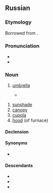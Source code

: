 ==Russian==

===Etymology===
Borrowed from {{bor|ru|nl|zonnedek||cover from sun}}.

===Pronunciation===
* {{ru-IPA|зо́нтик}}
* {{audio|Ru-зонтик.ogg|audio|lang=ru}}

===Noun===
{{ru-noun+|зо́нтик}}

# [[umbrella]]
#* {{quote-book|title=Левиафан|author=Борис Акунин|year=1998|page=58|pageurl=https://books.google.com.au/books?id=-UdYTf_x_FQC&pg=PA58&dq=%22%D0%B7%D0%BE%D0%BD%D1%82%D0%B8%D0%BA%D0%BE%D0%BC%22&hl=en&sa=X&ved=0ahUKEwjv0t-D_cPcAhWBgbwKHd7vB1I4ChDoAQhlMAg}}
#*: {{ux|ru|Впро́чем, с '''зо́нтиком''' таска́ться было лень.|Anyway, I couldn't be bothered carrying an '''umbrella''' around.
|lang=ru}}

# [[sunshade]]
# [[canopy]]
# [[cupola]]
# [[hood]] (of furnace)

====Declension====
{{ru-noun-table|зо́нтик}}

====Synonyms====
* {{l|ru|зонт}}

====Descendants====
* {{desc|fi|sontikka}}
* {{desc|ky|зонтик}}
* {{desc|uz|zontik}}